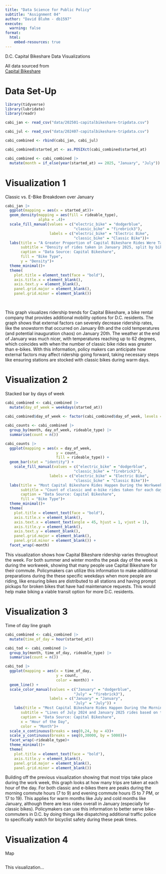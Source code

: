 ```yaml
---
title: "Data Science for Public Policy"
subtitle: "Assignment 04"
author: "David Bluhm - db1597"
execute:
  warning: false
format:
  html:
    embed-resources: true
---
```

D.C. Capital Bikeshare Data Visualizations

All data sourced from  
[Capital Bikeshare](https://s3.amazonaws.com/capitalbikeshare-data/index.html)

# Data Set-Up 

```r
library(tidyverse)
library(lubridate)
library(readr)

cabi_jan <- read_csv("data/202501-capitalbikeshare-tripdata.csv")

cabi_jul <- read_csv("data/202407-capitalbikeshare-tripdata.csv")

cabi_combined <- rbind(cabi_jan, cabi_jul)

cabi_combined$started_at <- as.POSIXct(cabi_combined$started_at)

cabi_combined <- cabi_combined |>
  mutate(month = if_else(year(started_at) == 2025, "January", "July"))
```

# Visualization 1
Classic vs. E-Bike Breakdown over January
```r
cabi_jan |>
  ggplot(mapping = aes(x = started_at))+
  geom_density(mapping = aes(fill = rideable_type),
               alpha = .4)+
  scale_fill_manual(values = c("electric_bike" = "dodgerblue",
                               "classic_bike" = "firebrick3"),
                    labels = c("electric_bike" = "Electric Bike",
                               "classic_bike" = "Classic Bike"))+
  labs(title = "A Greater Proportion of Capital Bikeshare Rides Were Taken Later in January",
       subtitle = "Density of rides taken in January 2025, split by bike type",
       caption = "Data Source: Capital Bikeshare", 
       fill = "Bike Type",
       y = "Density")+
  theme_minimal()+
  theme(
    plot.title = element_text(face = "bold"),
    axis.title.x = element_blank(),
    axis.text.y = element_blank(),
    panel.grid.major = element_blank(),
    panel.grid.minor = element_blank())
  
  
```
This graph visualizes ridership trends for Capital Bikeshare, a bike rental company that provides additional mobility options for D.C. residents. The graph shows that external factors can severely decrease ridership rates, like the snowstorm that occurred on January 6th and the cold temperatures (and potential inauguration chaos) on January 20th. The weather at the end of January was much nicer, with temperatures reaching up to 62 degrees, which coincides with when the number of classic bike rides was greater than e-bikes. With this information, policy makers can anticipate how external factors may affect ridership going forward, taking necessary steps like ensuring stations are stocked with classic bikes during warm days. 

# Visualization 2
Stacked bar by days of week
```r
cabi_combined <- cabi_combined |>
  mutate(day_of_week = weekdays(started_at))
           
cabi_combined$day_of_week <- factor(cabi_combined$day_of_week, levels = c("Sunday","Monday", "Tuesday", "Wednesday", "Thursday", "Friday", "Saturday"))

cabi_counts <- cabi_combined |>
  group_by(month, day_of_week, rideable_type) |>
  summarise(count = n())

cabi_counts |>
  ggplot(mapping = aes(x = day_of_week,
                       y = count,
                       fill = rideable_type)) +
  geom_bar(stat = "identity") +
    scale_fill_manual(values = c("electric_bike" = "dodgerblue",
                               "classic_bike" = "firebrick3"),
                    labels = c("electric_bike" = "Electric Bike",
                               "classic_bike" = "Classic Bike"))+
  labs(title = "Most Capital Bikeshare Rides Happen During the Workweek",
       subtitle = "Count of classic and e-bike rides taken for each day of the week in July 2024 and January 2025",
       caption = "Data Source: Capital Bikeshare", 
       fill = "Bike Type")+
  theme_minimal()+
  theme(
    plot.title = element_text(face = "bold"),
    axis.title.x = element_blank(),
    axis.text.x = element_text(angle = 45, hjust = 1, vjust = 1),
    axis.title.y = element_blank(),
    axis.text.y = element_blank(),
    panel.grid.major = element_blank(),
    panel.grid.minor = element_blank()) +
  facet_wrap(~month)
```
This visualization shows how Capital Bikeshare ridership varies throughout the week. For both summer and winter months the peak day of the week is during the workweek, showing that many people use Capital Bikeshare for their commute. Policymakers can utilize this information to make additional preparations during the these specific weekdays when more people are riding, like ensuring bikes are distributed to all stations and having prompt pickups for broken bikes that have had maintenance requests. This would help make biking a viable transit option for more D.C. residents.

# Visualization 3
Time of day line graph
```r
cabi_combined <- cabi_combined |>
  mutate(time_of_day = hour(started_at))

cabi_tod <- cabi_combined |>
  group_by(month, time_of_day, rideable_type) |>
  summarise(count = n())

cabi_tod |>
  ggplot(mapping = aes(x = time_of_day,
                       y = count,
                       color = month)) +
  geom_line() +
  scale_color_manual(values = c("January" = "dodgerblue",
                               "July" = "firebrick3"),
                    labels = c("January" = "January",
                               "July" = "July")) +
    labs(title = "Most Capital Bikeshare Rides Happen During the Morning\nand Afternoon Rush Hour",
       subtitle = "Lines of July 2024 and January 2025 rides based on time of day, divided by bike type",
       caption = "Data Source: Capital Bikeshare",
       x = "Hour of the Day",
       color = "Month")+
  scale_x_continuous(breaks = seq(0,24, by = 4))+
  scale_y_continuous(breaks = seq(0,30000, by = 5000))+
  facet_wrap(~rideable_type)+
  theme_minimal()+
  theme(
    plot.title = element_text(face = "bold"),
    axis.title.y = element_blank(),
    panel.grid.major = element_blank(),
    panel.grid.minor = element_blank()) 

```
Building off the previous visualization showing that most trips take place during the work week, this graph looks at how many trips are taken at each hour of the day. For both classic and e-bikes there are peaks during the morning commute hours (7 to 9) and evening commute hours (5 to 7 PM, or 17 to 19). This applies for warm months like July and cold months like January, although there are less rides overall in January (especially for classic bikes). Policymakers can use this information to better serve bike-commuters in D.C. by doing things like dispatching additional traffic police to specifically watch for bicyclist safety during these peak times.

# Visualization 4
Map
```r

  
```
This visualization...
